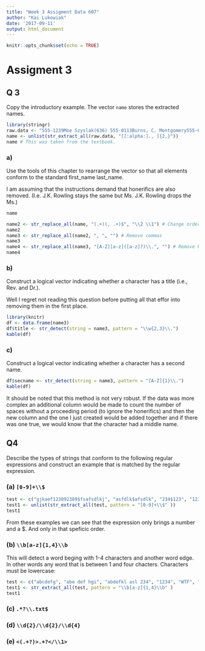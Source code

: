 ```yaml
---
title: "Week 3 Assigment Data 607"
author: "Kai Lukowiak"
date: '2017-09-11'
output: html_document
---
```


```r
knitr::opts_chunk$set(echo = TRUE)
```

# Assigment 3
## Q 3
Copy the introductory example. The vector `name` stores the extracted names.
```r
library(stringr)
raw.data <- "555-1239Moe Szyslak(636) 555-0113Burns, C. Montgomery555-6542Rev. Timothy Lovejoy555 8904Ned Flanders636-555-3226Simpson, Homer5553642Dr. Julius Hibbert"
name <- unlist(str_extract_all(raw.data, "[[:alpha:]., ]{2,}"))
name # This was taken from the textbook.
```

### a)
Use the tools of this chapter to rearrange the vector so that all elements conform to the
standard first_name last_name.

I am assuming that the instructions demand that honerifics are also removed. (I.e. J.K. Rowling stays the same but Ms. J.K. Rowling drops the Ms.)
```r
name

```

```r
name2 <- str_replace_all(name, "(.+)(, .+)$", "\\2 \\1") # Change order
name2 
name3 <- str_replace_all(name2, ", ", "") # Remove commas
name3
name4 <- str_replace_all(name3, "[A-Z][a-z]([a-z]?)\\.", "") # Remove honerifics.
name4
```

### b) 
Construct a logical vector indicating whether a character has a title (i.e., Rev. and
Dr.).

Well I regret not reading this question before putting all that effor into removing them in the first place. 

```r
library(knitr)
df <- data.frame(name3)
df$title <- str_detect(string = name3, pattern = "\\w{2,3}\\.")
kable(df)
```
### c) 
Construct a logical vector indicating whether a character has a second name.

```r
df$secname <- str_detect(string = name3, pattern = "[A-Z]{1}\\.")
kable(df)
```

It should be noted that this method is not very robust. If the data was more complex an additional column would be made to count the number of spaces without a proceeding period (to ignore the honerifics) and then the new column and the one I just created would be added together and if there was one true, we would know that the character had a middle name.

## Q4
Describe the types of strings that conform to the following regular expressions and construct an example that is matched by the regular expression.

### (a) `[0-9]+\\$`
```r
test <- c("gjkaef123892389$fsafsdlkj", "asfdlk$afsdlk", "234$123", "1234", "$23sf")
test1 <- unlist(str_extract_all(test, pattern = "[0-9]+\\$" ))
test1
```
From these examples we can see that the expression only brings a number and a $. And only in that speficic order.

### (b) `\\b[a-z]{1,4}\\b`
This will detect a word beging with 1-4 characters and another word edge. In other words any word that is between 1 and four chacters. Characters must be lowercase:
```r
test <- c("abcdefg", "abe def hgi", "abdefkl asl 234", "1234", "WTF", "abc")
test1 <- str_extract_all(test, pattern = "\\b[a-z]{1,4}\\b" )
test1
```

### (c) `.*?\\.txt$`


### (d) `\\d{2}/\\d{2}/\\d{4}`
### (e) `<(.+?)>.+?</\\1>`